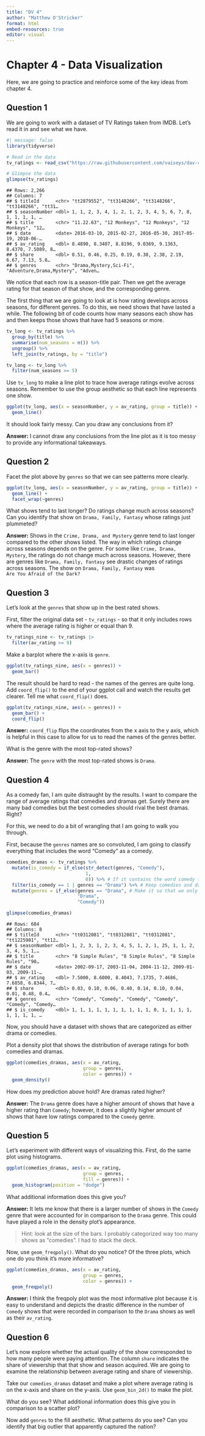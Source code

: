 ```yaml
---
title: "DV 4"
author: "Matthew O'Stricker"
format: html
embed-resources: true
editor: visual
---
```


# Chapter 4 - Data Visualization

Here, we are going to practice and reinforce some of the key ideas from chapter 4.

## Question 1

We are going to work with a dataset of TV Ratings taken from IMDB. Let's read it in and see what we have.

```r
#| message: false
library(tidyverse)

# Read in the data 
tv_ratings <- read_csv("https://raw.githubusercontent.com/vaiseys/dav-course/main/Data/tv_ratings.csv")

# Glimpse the data 
glimpse(tv_ratings)
```

```         
## Rows: 2,266
## Columns: 7
## $ titleId      <chr> "tt2879552", "tt3148266", "tt3148266", "tt3148266", "tt31…
## $ seasonNumber <dbl> 1, 1, 2, 3, 4, 1, 2, 1, 2, 3, 4, 5, 6, 7, 8, 1, 1, 1, 1, …
## $ title        <chr> "11.22.63", "12 Monkeys", "12 Monkeys", "12 Monkeys", "12…
## $ date         <date> 2016-03-10, 2015-02-27, 2016-05-30, 2017-05-19, 2018-06-…
## $ av_rating    <dbl> 8.4890, 8.3407, 8.8196, 9.0369, 9.1363, 8.4370, 7.5089, 8…
## $ share        <dbl> 0.51, 0.46, 0.25, 0.19, 0.38, 2.38, 2.19, 6.67, 7.13, 5.8…
## $ genres       <chr> "Drama,Mystery,Sci-Fi", "Adventure,Drama,Mystery", "Adven…
```

We notice that each row is a season-title pair. Then we get the average rating for that season of that show, and the corresponding genre.

The first thing that we are going to look at is how rating develops across seasons, for different genres. To do this, we need shows that have lasted a while. The following bit of code counts how many seasons each show has and then keeps those shows that have had 5 seasons or more.

```r
tv_long <- tv_ratings %>% 
  group_by(title) %>% 
  summarise(num_seasons = n()) %>% 
  ungroup() %>% 
  left_join(tv_ratings, by = "title") 

tv_long <- tv_long %>% 
  filter(num_seasons >= 5)
```

Use `tv_long` to make a line plot to trace how average ratings evolve across seasons. Remember to use the group aesthetic so that each line represents one show.

```r
ggplot(tv_long, aes(x = seasonNumber, y = av_rating, group = title)) +
  geom_line()
```

It should look fairly messy. Can you draw any conclusions from it?

**Answer:** I cannot draw any conclusions from the line plot as it is too messy to provide any informational takeaways.

## Question 2

Facet the plot above by `genres` so that we can see patterns more clearly.

```r
ggplot(tv_long, aes(x = seasonNumber, y = av_rating, group = title)) +
  geom_line() +
  facet_wrap(~genres)
```

What shows tend to last longer? Do ratings change much across seasons? Can you identify that show on `Drama, Family, Fantasy` whose ratings just plummeted?

**Answer:** Shows in the `Crime, Drama, and Mystery` genre tend to last longer compared to the other shows listed. The way in which ratings change across seasons depends on the genre. For some like `Crime, Drama, Mystery`, the ratings do not change much across seasons. However, there are genres like `Drama, Family, Fantasy` see drastic changes of ratings across seasons. The show on `Drama, Family, Fantasy` was `Are You Afraid of the Dark?`

## Question 3

Let's look at the `genres` that show up in the best rated shows.

First, filter the original data set - `tv_ratings` - so that it only includes rows where the average rating is higher or equal than 9.

```r
tv_ratings_nine <- tv_ratings |>
  filter(av_rating >= 9)

```

Make a barplot where the x-axis is `genre`.

```r
ggplot(tv_ratings_nine, aes(x = genres)) +
  geom_bar()
```

The result should be hard to read - the names of the genres are quite long. Add `coord_flip()` to the end of your ggplot call and watch the results get clearer. Tell me what `coord_flip()` does.

```r
ggplot(tv_ratings_nine, aes(x = genres)) +
  geom_bar() +
  coord_flip()
```

**Answe**r**:** `coord_flip` flips the coordinates from the x axis to the y axis, which is helpful in this case to allow for us to read the names of the genres better.

What is the genre with the most top-rated shows?

**Answer:** The `genre` with the most top-rated shows is `Drama`.

## Question 4

As a comedy fan, I am quite distraught by the results. I want to compare the range of average ratings that comedies and dramas get. Surely there are many bad comedies but the best comedies should rival the best dramas. Right?

For this, we need to do a bit of wrangling that I am going to walk you through.

First, because the `genres` names are so convoluted, I am going to classify everything that includes the word "Comedy" as a comedy.

```r
comedies_dramas <- tv_ratings %>% 
  mutate(is_comedy = if_else(str_detect(genres, "Comedy"), 
                             1, 
                             0)) %>% # If it contains the word comedy then 1, else 0
  filter(is_comedy == 1 | genres == "Drama") %>% # Keep comedies and dramas
  mutate(genres = if_else(genres == "Drama", # Make it so that we only have those two genres
                          "Drama", 
                          "Comedy"))

glimpse(comedies_dramas)
```

```         
## Rows: 684
## Columns: 8
## $ titleId      <chr> "tt0312081", "tt0312081", "tt0312081", "tt1225901", "tt12…
## $ seasonNumber <dbl> 1, 2, 3, 1, 2, 3, 4, 5, 1, 2, 1, 25, 1, 1, 2, 3, 4, 5, 1,…
## $ title        <chr> "8 Simple Rules", "8 Simple Rules", "8 Simple Rules", "90…
## $ date         <date> 2002-09-17, 2003-11-04, 2004-11-12, 2009-01-03, 2009-11-…
## $ av_rating    <dbl> 7.5000, 8.6000, 8.4043, 7.1735, 7.4686, 7.6858, 6.8344, 7…
## $ share        <dbl> 0.03, 0.10, 0.06, 0.40, 0.14, 0.10, 0.04, 0.01, 0.48, 0.4…
## $ genres       <chr> "Comedy", "Comedy", "Comedy", "Comedy", "Comedy", "Comedy…
## $ is_comedy    <dbl> 1, 1, 1, 1, 1, 1, 1, 1, 1, 1, 0, 1, 1, 1, 1, 1, 1, 1, 1, …
```

Now, you should have a dataset with shows that are categorized as either drama or comedies.

Plot a density plot that shows the distribution of average ratings for both comedies and dramas.

```r
ggplot(comedies_dramas, aes(x = av_rating,
                            group = genres,
                            color = genres)) +
  geom_density()
```

How does my prediction above hold? Are dramas rated higher?

**Answer:** The `Drama` genre does have a higher amount of shows that have a higher rating than `Comedy`; however, it does a slightly higher amount of shows that have low ratings compared to the `Comedy` genre.

## Question 5

Let's experiment with different ways of visualizing this. First, do the same plot using histograms.

```r
ggplot(comedies_dramas, aes(x = av_rating,
                            group = genres,
                            fill = genres)) +
  geom_histogram(position = "dodge")
```

What additional information does this give you?

**Answer:** It lets me know that there is a larger number of shows in the `Comedy` genre that were accounted for in comparison to the `Drama` genre. This could have played a role in the density plot's appearance.

> Hint: look at the size of the bars. I probably categorized way too many shows as "comedies". I had to stack the deck.

Now, use `geom_freqpoly()`. What do you notice? Of the three plots, which one do you think it's more informative?

```r
ggplot(comedies_dramas, aes(x = av_rating,
                            group = genres,
                            color = genres)) +
  geom_freqpoly()
```

**Answer:** I think the freqpoly plot was the most informative plot because it is easy to understand and depicts the drastic difference in the number of `Comedy` shows that were recorded in comparison to the `Drama` shows as well as their `av_rating`.

## Question 6

Let's now explore whether the actual quality of the show corresponded to how many people were paying attention. The column `share` indicates the share of viewership that that show and season acquired. We are going to examine the relationship between average rating and share of viewership.

Take our `comedies_dramas` dataset and make a plot where average rating is on the x-axis and share on the y-axis. Use `geom_bin_2d()` to make the plot.

What do you see? What additional information does this give you in comparison to a scatter plot?

Now add `genres` to the fill aesthetic. What patterns do you see? Can you identify that big outlier that apparently captured the nation?
